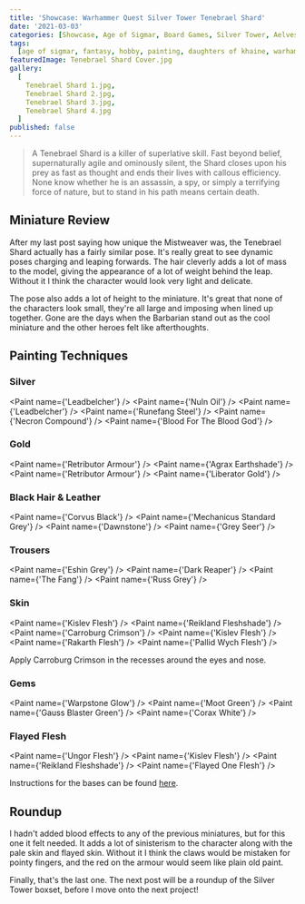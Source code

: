 ```yaml
---
title: 'Showcase: Warhammer Quest Silver Tower Tenebrael Shard'
date: '2021-03-03'
categories: [Showcase, Age of Sigmar, Board Games, Silver Tower, Aelves]
tags:
  [age of sigmar, fantasy, hobby, painting, daughters of khaine, warhammer quest]
featuredImage: Tenebrael Shard Cover.jpg
gallery:
  [
    Tenebrael Shard 1.jpg,
    Tenebrael Shard 2.jpg,
    Tenebrael Shard 3.jpg,
    Tenebrael Shard 4.jpg
  ]
published: false
---
```


> A Tenebrael Shard is a killer of superlative skill. Fast beyond belief, supernaturally agile and ominously silent, the
> Shard closes upon his prey as fast as thought and ends their lives with callous efficiency. None know whether he is an
> assassin, a spy, or simply a terrifying force of nature, but to stand in his path means certain death.

## Miniature Review

After my last post saying how unique the Mistweaver was, the Tenebrael Shard actually has a fairly similar pose. It's
really great to see dynamic poses charging and leaping forwards. The hair cleverly adds a lot of mass to the model,
giving the appearance of a lot of weight behind the leap. Without it I think the character would look very light and
delicate.

The pose also adds a lot of height to the miniature. It's great that none of the characters look small, they're all
large and imposing when lined up together. Gone are the days when the Barbarian stand out as the cool miniature and the
other heroes felt like afterthoughts.

## Painting Techniques

### Silver
<Paint name={'Leadbelcher'} />
<Paint name={'Nuln Oil'} />
<Paint name={'Leadbelcher'} />
<Paint name={'Runefang Steel'} />
<Paint name={'Necron Compound'} />
<Paint name={'Blood For The Blood God'} />

### Gold
<Paint name={'Retributor Armour'} />
<Paint name={'Agrax Earthshade'} />
<Paint name={'Retributor Armour'} />
<Paint name={'Liberator Gold'} />

### Black Hair & Leather
<Paint name={'Corvus Black'} />
<Paint name={'Mechanicus Standard Grey'} />
<Paint name={'Dawnstone'} />
<Paint name={'Grey Seer'} />

### Trousers
<Paint name={'Eshin Grey'} />
<Paint name={'Dark Reaper'} />
<Paint name={'The Fang'} />
<Paint name={'Russ Grey'} />

### Skin
<Paint name={'Kislev Flesh'} />
<Paint name={'Reikland Fleshshade'} />
<Paint name={'Carroburg Crimson'} />
<Paint name={'Kislev Flesh'} />
<Paint name={'Rakarth Flesh'} />
<Paint name={'Pallid Wych Flesh'} />

Apply Carroburg Crimson in the recesses around the eyes and nose.

### Gems
<Paint name={'Warpstone Glow'} />
<Paint name={'Moot Green'} />
<Paint name={'Gauss Blaster Green'} />
<Paint name={'Corax White'} />

### Flayed Flesh
<Paint name={'Ungor Flesh'} />
<Paint name={'Kislev Flesh'} />
<Paint name={'Reikland Fleshshade'} />
<Paint name={'Flayed One Flesh'} />

Instructions for the bases can be found [here](/showcase/board-games/silver-tower/kairic-acolytes/).

## Roundup

I hadn't added blood effects to any of the previous miniatures, but for this one it felt needed. It adds a lot of
sinisterism to the character along with the pale skin and flayed skin. Without it I think the claws would be mistaken
for pointy fingers, and the red on the armour would seem like plain old paint.

Finally, that's the last one. The next post will be a roundup of the Silver Tower boxset, before I move onto the next
project!